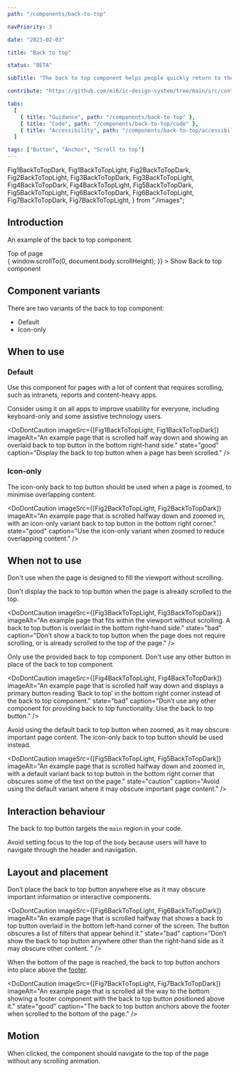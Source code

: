```yaml
---
path: "/components/back-to-top"

navPriority: 3

date: "2023-02-03"

title: "Back to top"

status: "BETA"

subTitle: "The back to top component helps people quickly return to the top of a long page."

contribute: "https://github.com/mi6/ic-design-system/tree/main/src/content/structured/components/back-to-top"

tabs:
  [
    { title: "Guidance", path: "/components/back-to-top" },
    { title: "Code", path: "/components/back-to-top/code" },
    { title: "Accessibility", path: "/components/back-to-top/accessibility" },
  ]

tags: ["Button", "Anchor", "Scroll to top"]
---
```


  Fig1BackToTopDark,
  Fig1BackToTopLight,
  Fig2BackToTopDark,
  Fig2BackToTopLight,
  Fig3BackToTopDark,
  Fig3BackToTopLight,
  Fig4BackToTopDark,
  Fig4BackToTopLight,
  Fig5BackToTopDark,
  Fig5BackToTopLight,
  Fig6BackToTopDark,
  Fig6BackToTopLight,
  Fig7BackToTopDark,
  Fig7BackToTopLight,
} from "./images";

## Introduction

An example of the back to top component.

<div id="scroll-to-target" style={{ position: "absolute", top: "-3.125rem" }}>
  <IcTypography>Top of page</IcTypography>
</div>

<ComponentPreview>
  <IcButton
    onClick={() => {
      window.scrollTo(0, document.body.scrollHeight);
    }}
  >
    Show Back to top component
  </IcButton>
</ComponentPreview>

## Component variants

There are two variants of the back to top component:

- Default
- Icon-only

## When to use

### Default

Use this component for pages with a lot of content that requires scrolling, such as intranets, reports and content-heavy apps.

Consider using it on all apps to improve usability for everyone, including keyboard-only and some assistive technology users.

<DoDontCaution
  imageSrc={[Fig1BackToTopLight, Fig1BackToTopDark]}
  imageAlt="An example page that is scrolled half way down and showing an overlaid back to top button in the bottom right-hand side."
  state="good"
  caption="Display the back to top button when a page has been scrolled."
/>

### Icon-only

The icon-only back to top button should be used when a page is zoomed, to minimise overlapping content.

<DoDontCaution
  imageSrc={[Fig2BackToTopLight, Fig2BackToTopDark]}
  imageAlt="An example page that is scrolled halfway down and zoomed in, with an icon-only variant back to top button in the bottom right corner."
  state="good"
  caption="Use the icon-only variant when zoomed to reduce overlapping content."
/>

## When not to use

Don't use when the page is designed to fill the viewport without scrolling.

Don't display the back to top button when the page is already scrolled to the top.

<DoDontCaution
  imageSrc={[Fig3BackToTopLight, Fig3BackToTopDark]}
  imageAlt="An example page that fits within the viewport without scrolling. A back to top button is overlaid in the bottom right-hand side."
  state="bad"
  caption="Don’t show a back to top button when the page does not require scrolling, or is already scrolled to the top of the page."
/>

Only use the provided back to top component. Don't use any other button in place of the back to top component.

<DoDontCaution
  imageSrc={[Fig4BackToTopLight, Fig4BackToTopDark]}
  imageAlt="An example page that is scrolled half way down and displays a primary button reading ‘Back to top’ in the bottom right corner instead of the back to top component."
  state="bad"
  caption="Don’t use any other component for providing back to top functionality. Use the back to top button."
/>

Avoid using the default back to top button when zoomed, as it may obscure important page content. The icon-only back to top button should be used instead.

<DoDontCaution
  imageSrc={[Fig5BackToTopLight, Fig5BackToTopDark]}
  imageAlt="An example page that is scrolled halfway down and zoomed in, with a default variant back to top button in the bottom right corner that obscures some of the text on the page."
  state="caution"
  caption="Avoid using the default variant where it may obscure important page content."
/>

## Interaction behaviour

The back to top button targets the `main` region in your code.

Avoid setting focus to the top of the `body` because users will have to navigate through the header and navigation.

## Layout and placement

Don’t place the back to top button anywhere else as it may obscure important information or interactive components.

<DoDontCaution
  imageSrc={[Fig6BackToTopLight, Fig6BackToTopDark]}
  imageAlt="An example page that is scrolled halfway that shows a back to top button overlaid in the bottom left-hand corner of the screen. The button obscures a list of filters that appear behind it."
  state="bad"
  caption="Don’t show the back to top button anywhere other than the right-hand side as it may obscure other content.  "
/>

When the bottom of the page is reached, the back to top button anchors into place above the [footer](/components/footer).

<DoDontCaution
  imageSrc={[Fig7BackToTopLight, Fig7BackToTopDark]}
  imageAlt="An example page that is scrolled all the way to the bottom showing a footer component with the back to top button positioned above it."
  state="good"
  caption="The back to top button anchors above the footer when scrolled to the bottom of the page."
/>

## Motion

When clicked, the component should navigate to the top of the page without any scrolling animation.
